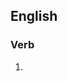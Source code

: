==English==

===Verb===
{{head|en|present participle}}

# {{present participle of|prognosticate|lang=en|nocat=1}}